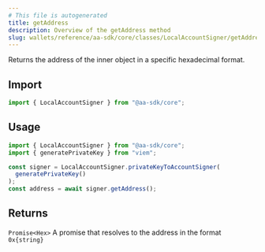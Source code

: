```yaml
---
# This file is autogenerated
title: getAddress
description: Overview of the getAddress method
slug: wallets/reference/aa-sdk/core/classes/LocalAccountSigner/getAddress
---
```


Returns the address of the inner object in a specific hexadecimal format.

## Import

```ts
import { LocalAccountSigner } from "@aa-sdk/core";
```

## Usage

```ts
import { LocalAccountSigner } from "@aa-sdk/core";
import { generatePrivateKey } from "viem";

const signer = LocalAccountSigner.privateKeyToAccountSigner(
  generatePrivateKey()
);
const address = await signer.getAddress();
```

## Returns

`Promise<Hex>`
A promise that resolves to the address in the format `0x{string}`
